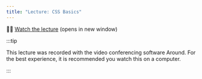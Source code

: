 ```yaml
---
title: "Lecture: CSS Basics"
---
```


:teacher: [Watch the lecture](https://around.co/playback/562225f8-c066-4a35-8c53-f341a11a705b?sharedKey=b3ba64de-a200-44c1-9871-faee80ce3117) (opens in new window)

:::tip

This lecture was recorded with the video conferencing software Around. For the best experience, it is recommended you watch this on a computer.

:::